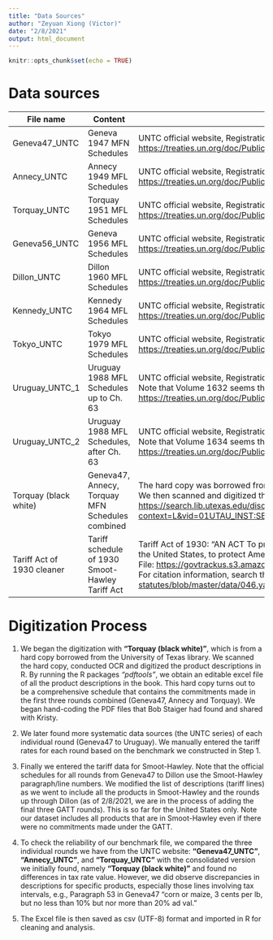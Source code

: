 ```yaml
---
title: "Data Sources"
author: "Zeyuan Xiong (Victor)"
date: "2/8/2021"
output: html_document
---
```


```r
knitr::opts_chunk$set(echo = TRUE)
```


# Data sources

File name          | Content                 | Source
------------------ | ----------------------- | ------------------------------------------
Geneva47_UNTC      | Geneva 1947 MFN Schedules | UNTC official website, Registration number A-814, Volume number 61.<br> <https://treaties.un.org/doc/Publication/UNTS/Volume%2061/v61.pdf>|
| Annecy_UNTC| Annecy 1949 MFL Schedules |UNTC official website, Registration number A-814, Volume number 63. <br><https://treaties.un.org/doc/Publication/UNTS/Volume%2063/v63.pdf>|
| Torquay_UNTC| Torquay 1951 MFL Schedules |UNTC official website, Registration number A-814, Volume number 144. <br><https://treaties.un.org/doc/Publication/UNTS/Volume%20144/v144.pdf>|
| Geneva56_UNTC| Geneva 1956 MFL Schedules |UNTC official website, Registration number A-814, Volume number 245. <br><https://treaties.un.org/doc/Publication/UNTS/Volume%20245/v245.pdf>|
| Dillon_UNTC| Dillon 1960 MFL Schedules |UNTC official website, Registration number A-814, Volume number 440. <br><https://treaties.un.org/doc/Publication/UNTS/Volume%20440/v440.pdf>|
| Kennedy_UNTC| Kennedy 1964 MFL Schedules  |UNTC official website, Registration number A-814, Volume number 624. <br><https://treaties.un.org/doc/Publication/UNTS/Volume%20624/v624.pdf>|
| Tokyo_UNTC| Tokyo 1979 MFL Schedules |UNTC official website, Registration number A-814, Volume number 1189. <br><https://treaties.un.org/doc/Publication/UNTS/Volume%201189/v1189.pdf>|
|Uruguay_UNTC_1|Uruguay 1988 MFL Schedules up to Ch. 63|UNTC official website, Registration number A-814, Volume number 1632. <br>Note that Volume 1632 seems the same file as Volume 1633.<br> <https://treaties.un.org/doc/Publication/UNTS/Volume%201632/v1632.pdf> |
|Uruguay_UNTC_2|Uruguay 1988 MFL Schedules, after Ch. 63 |UNTC official website, Registration number A-814, Volume number 1634. <br>Note that Volume 1634 seems the same file as Volume 1635. <br><https://treaties.un.org/doc/Publication/UNTS/Volume%201634/v1634.pdf>|
| Torquay (black white)|Geneva47, Annecy, Torquay MFN Schedules combined |The hard copy was borrowed from the Library of University of Texas.<br> We then scanned and digitized the copy. <br><https://search.lib.utexas.edu/discovery/fulldisplay?context=L&vid=01UTAU_INST:SEARCH&search_scope=MyInst_and_CI&tab=Everything&docid=alma991056424989706011>|
|Tariff Act of 1930 cleaner|Tariff schedule of 1930 Smoot-Hawley Tariff Act|Tariff Act of 1930: "AN ACT To provide revenue, to regulate commerce with foreign countries, to encourage the industries of the United States, to protect American labor, and for other purposes." June 17, 1930 <br> File: <https://govtrackus.s3.amazonaws.com/legislink/pdf/stat/46/STATUTE-46-Pg590.pdf>; <br>For citation information, search the following for "page: 590": <https://github.com/unitedstates/legisworks-historical-statutes/blob/master/data/046.yaml>|



# Digitization Process

1. We began the digitization with **"Torquay (black white)"**, which is from a hard copy borrowed from the University of Texas library. We scanned the hard copy, conducted OCR and digitized the product descriptions in R. By running the R packages *"pdftools"*, we obtain an editable excel file of all the product descriptions in the book. This hard copy turns out to be a comprehensive schedule that contains the commitments made in the first three rounds combined (Geneva47, Annecy and Torquay). We began hand-coding the PDF files that Bob Staiger had found and shared with Kristy.

2. We later found more systematic data sources (the UNTC series) of each individual round (Geneva47 to Uruguay). We manually entered the tariff rates for each round based on the benchmark we constructed in Step 1.

3. Finally we entered the tariff data for Smoot-Hawley. Note that the official schedules for all rounds from Geneva47 to Dillon use the Smoot-Hawley paragraph/line numbers. We modified the list of descriptions (tariff lines) as we went to include all the products in Smoot-Hawley and the rounds up through Dillon (as of 2/8/2021, we are in the process of adding the final three GATT rounds). This is so far for the United States only. Note our dataset includes all products that are in Smoot-Hawley even if there were no commitments made under the GATT. 

4. To check the reliability of our benchmark file, we compared the three individual rounds we have from the UNTC website: **"Geneva47_UNTC"**, **"Annecy_UNTC"**, and **"Torquay_UNTC"** with the consolidated version we initially found, namely **"Torquay (black white)"** and found no differences in tax rate value. However, we did observe discrepancies in descriptions for specific products, especially those lines involving tax intervals, e.g., Paragraph 53 in Geneva47 "corn or maize, 3 cents per lb, but no less than 10% but nor more than 20% ad val."

5. The Excel file is then saved as csv (UTF-8) format and imported in R for cleaning and analysis.